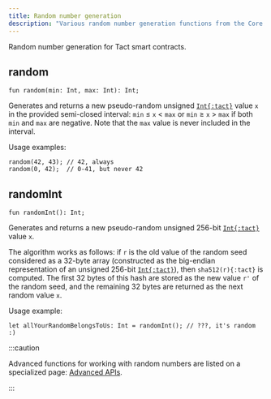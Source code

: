 ```yaml
---
title: Random number generation
description: "Various random number generation functions from the Core library of Tact"
---
```


Random number generation for Tact smart contracts.

## random

```tact
fun random(min: Int, max: Int): Int;
```

Generates and returns a new pseudo-random unsigned [`Int{:tact}`][int] value `x` in the provided semi-closed interval: `min` $≤$ `x` $<$ `max` or `min` $≥$ `x` $>$ `max` if both `min` and `max` are negative. Note that the `max` value is never included in the interval.

Usage examples:

```tact
random(42, 43); // 42, always
random(0, 42);  // 0-41, but never 42
```

## randomInt

```tact
fun randomInt(): Int;
```

Generates and returns a new pseudo-random unsigned $256$-bit [`Int{:tact}`][int] value `x`.

The algorithm works as follows: if `r` is the old value of the random seed considered as a $32$-byte array (constructed as the big-endian representation of an unsigned $256$-bit [`Int{:tact}`][int]), then `sha512(r){:tact}` is computed. The first $32$ bytes of this hash are stored as the new value `r'` of the random seed, and the remaining $32$ bytes are returned as the next random value `x`.

Usage example:

```tact
let allYourRandomBelongsToUs: Int = randomInt(); // ???, it's random :)
```

:::caution

  Advanced functions for working with random numbers are listed on a specialized page: [Advanced APIs](/ref/core-advanced).

:::

[int]: /book/integers
